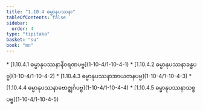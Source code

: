 ```yaml
---
title: "1.10.4 ဓမ္မာနုပဿနာ"
tableOfContents: false
sidebar:
  order: 4
type: "tipitaka"
basket: "su"
book: "mn"
---
```



<DynamicBreadcrumb />



<TableOfContents book="mn" section="1.10.4">
* [1.10.4.1 ဓမ္မာနုပဿနာနီဝရဏပဗ္ဗ](1-10-4/1-10-4-1)
* [1.10.4.2 ဓမ္မာနုပဿနာခန္ဓပဗ္ဗ](1-10-4/1-10-4-2)
* [1.10.4.3 ဓမ္မာနုပဿနာအာယတနပဗ္ဗ](1-10-4/1-10-4-3)
* [1.10.4.4 ဓမ္မာနုပဿနာဗောဇ္ဈင်္ဂပဗ္ဗ](1-10-4/1-10-4-4)
* [1.10.4.5 ဓမ္မာနုပဿနာသစ္စပဗ္ဗ](1-10-4/1-10-4-5)
</TableOfContents>